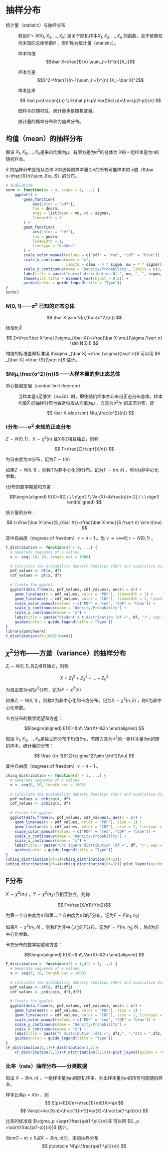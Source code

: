# 抽样分布

统计量（statistic）与抽样分布

:   假设$\hat\theta=\hat\theta(X_1,X_2,...,X_n)$ 是关于随机样本$X_1,X_2,...,X_n$ 的函数，且不依赖任何未知的总体参数$\theta$ ，则$\hat\theta$ 称为统计量（statistic）。

    样本均值 $$\bar X=\frac{1}{n} \sum_{i=1}^{n}{X_i}$$

    样本方差 $$S^2=\frac{1}{n-1}\sum_{i=1}^{n} (X_i-\bar X)^2$$

    样本比率

    $$ \hat p=\frac{m}{n} \\
    E(\hat p)=p\\
    Var(\hat p)=\frac{p(1-p)}{n}
    $$

    因样本的随机性，统计量也是随机变量。

    统计量的概率分布称为抽样分布。

## 均值（mean）的抽样分布

假设 $X_1,X_2,...,X_n$是来自均值为$μ$，有限方差为$σ^2$的总体为 $X$的一组样本量为n的随机样本。

$\bar X$ 的抽样分布是指从总体 $X$中选择的样本量为$n$的所有可能样本的 $\bar x$值（$\bar x=\frac{1}{n}\sum_{i}x_i$）的分布。

```r
# 标准正态分布
norm <- function(mu = 0, sigma = 1, ...) {
    ggplot() +
        geom_function(
            aes(color = "pdf"),
            fun = dnorm,
            args = list(mean = mu, sd = sigma),
            linewidth = 1
        ) +
        geom_function(
            aes(color = "cdf"),
            fun = pnorm,
            linewidth = 1,
            linetype = "dashed"
        ) +
        scale_color_manual(values = c("pdf" = "red", "cdf" = "blue")) +
        scale_x_continuous(name = "x",
                           limits = c(mu - 4 * sigma, mu + 4 * sigma)) +
        scale_y_continuous(name = "Density/Probability", limits = c(0, 1)) +
        labs(title = paste("normal distribution N( ", mu, ", ", sigma, ")", sep = "")) +
        theme(plot.title = element_text(hjust = 0.5)) +
        guides(color = guide_legend(title = "Type"))
}
norm()
```

### $N( 0, 1)$——σ^2^ 已知的正态总体

$$
\bar X \sim N(μ,\frac{σ^2}{n})
$$

标准化$\bar X$

$$
Z=\frac{\bar X-\mu}{\sigma_{\bar X}}=\frac{\bar X-\mu}{\sigma /\sqrt n} \sim N(0,1)
$$

均值的标准差即标准误 $\sigma _{\bar X} =\frac {\sigma}{\sqrt n}$ 可以用 $S _{\bar X} =\frac {S}{\sqrt n}$ 估计。

### $N(μ,\frac{σ^2}{n})$——大样本量的非正态总体

中心极限定理（central limit theorem）

:   当样本量n足够大（n≥30）时，即使随机样本并非来自正态分布总体，样本均值$\bar X$ 的抽样分布也会近似服从均值为$\mu$ ，方差为$\sigma^2/n$ 的正态分布，即

    $$ \bar X \dot{\sim}  N(μ,\frac{σ^2}{n}) $$

### t分布——σ^2^ 未知的正态分布

$Z\sim N(0,1)$，$X\sim \chi^2(n)$ 且X与Z相互独立，则称

$$ T=\frac{Z}{\sqrt{X/n}} $$

为自由度为n$t$分布，记为$T\sim t(n)$

如果$Z\sim N(\delta,1)$ ，则称T为非中心化的t分布。记为$T\sim t(n,\delta)$ ，称δ为非中心化参数。

t分布的数学期望和方差：

$$\begin{aligned} E(X)=&0,\ \ \ n\ge2 \\ Var(X)=&\frac{n}{n-2},\ \ \ n\ge3 \end{aligned} $$

统计量的分布：

$$ t=\frac{\bar X-\mu}{S_{\bar X}}=\frac{\bar X-\mu}{S /\sqrt n} \sim t(\nu) $$

其中自由度（degrees of freedom）$\nu=n-1$ 。当 $\nu \to +\infty 时,t\sim N(0,1)$ 。

```r
t_distribution <- function(df = 1, ...) {
  # Generate sequence of x values
  x <- seq(-10, 10, length.out = 1000)
  
  # Calculate the probability density function (PDF) and cumulative distribution function (CDF)  values
  pdf_values <- dt(x, df) 
  cdf_values <- pt(x, df)
  
  # Create the ggplot
  ggplot(data.frame(x, pdf_values, cdf_values), aes(x = x)) +
    geom_line(aes(y = pdf_values, color = "PDF"), linewidth = 1) +
    geom_line(aes(y = cdf_values, color = "CDF"), linewidth = 1, linetype = "dashed") +
    scale_color_manual(values = c("PDF" = "red", "CDF" = "blue")) +
    scale_y_continuous(name = "Density/Probability") +
    scale_x_continuous(name = "x") +
    labs(title = paste("Student's t-distribution (df =", df, ")", sep = "")) +
    guides(color = guide_legend(title = "Type"))
}
library(patchwork)
t_distribution(df=1000)|norm()
```

## $\chi^2$分布——方差（variance）的抽样分布

$Z_i\sim N(0,1)$,且$Z_i$相互独立，则称

$$
X=Z_1^2+Z_2^2+...+Z_n^2
$$

为自由度为n的$\chi^2$分布，记为$X\sim \chi^2(n)$

如果$Z_i\sim N(\delta,1)$ ，则称X为非中心化的卡方分布。记为$X\sim \chi^2(n,\delta)$ ，称δ为非中心化参数。

卡方分布的数学期望和方差：

$$\begin{aligned}
E(X)=&n\\
Var(X)=&2n
\end{aligned}
$$

假设 $X_1,X_2,...,X_n$是独立同分布于均值为$μ$，有限方差为$σ^2$的一组样本量为n的随机样本。统计量的分布：

$$
\frac {(n-1)S^2}{\sigma^2}\sim \chi^2(\nu)
$$

其中自由度（degrees of freedom）$\nu=n-1$ 。

```r
chisq_distribution <- function(df = 1, ...) {
  # Generate sequence of x values
  x <- seq(0, 20, length.out = 1000)
  
  # Calculate the probability density function (PDF) and cumulative distribution function (CDF)  values
  pdf_values <- dchisq(x, df) 
  cdf_values <- pchisq(x, df)
  
  # Create the ggplot
  ggplot(data.frame(x, pdf_values, cdf_values), aes(x = x)) +
    geom_line(aes(y = pdf_values, color = "PDF"), size = 1) +
    geom_line(aes(y = cdf_values, color = "CDF"), size = 1, linetype = "dashed") +
    scale_color_manual(values = c("PDF" = "red", "CDF" = "blue")) +
    scale_y_continuous(name = "Density/Probability") +
    scale_x_continuous(name = "x") +
    labs(title = paste("Chi square distribution (df =", df, ")", sep = "")) +
    guides(color = guide_legend(title = "Type"))
}
(chisq_distribution(df=1)+chisq_distribution(df=2))/
(chisq_distribution(df=4)+chisq_distribution(df=10))+plot_layout(guides = "collect")
```

## F分布

$X\sim \chi^2(n_1)$ ，$Y\sim \chi^2(n_2)$且相互独立，则称

$$ F=\frac{X/n1}{Y/n2}$$

为第一个自由度为n1和第二个自由度为n2的$F$分布，记为$F\sim F(n_1,n_2)$

如果$X\sim \chi^2(n_1,\delta)$ ，则称F为非中心化的F分布。记为$F\sim F(n_1,n_2;\delta)$ ，称δ为非中心化参数。

卡方分布的数学期望和方差：

$$\begin{aligned} E(X)=&n\\ Var(X)=&2n \end{aligned} $$

```r
F_distribution <- function(df1 = 1,df2 = 1, ...) {
  # Generate sequence of x values
  x <- seq(0, 10, length.out = 1000)
  
  # Calculate the probability density function (PDF) and cumulative distribution function (CDF)  values
  pdf_values <- df(x, df1,df2) 
  cdf_values <- pchisq(x, df1,df2)
  
  # Create the ggplot
  ggplot(data.frame(x, pdf_values, cdf_values), aes(x = x)) +
    geom_line(aes(y = pdf_values, color = "PDF"), size = 1) +
    geom_line(aes(y = cdf_values, color = "CDF"), size = 1, linetype = "dashed") +
    scale_color_manual(values = c("PDF" = "red", "CDF" = "blue")) +
    scale_y_continuous(name = "Density/Probability") +
    scale_x_continuous(name = "x") +
    labs(title = paste("F distribution (df1 =", df1,", ","df2 = ",df2, ")", sep = "")) +
    guides(color = guide_legend(title = "Type"))
}
(F_distribution(1,1)+F_distribution(3,1))/
    (F_distribution(3,15)+F_distribution(7,15))+plot_layout(guides = "collect")
```

### 比率（rate）抽样分布------分类数据

假设 $X\sim B(n,\pi)$ ，一组样本量为n的随机样本。列出样本量为$n$的所有可能随机样本。

样本比率$p=X/n$ ，则 $$
E(p)=E(X/n)=\frac{1}{n}E(X)=\pi
$$ $$
Var(p)=Var(X/n)=\frac{1}{n^2}Var(X)=\frac{\pi(1-\pi)}{n}
$$

比率的标准误 $\sigma_p =\sqrt{\frac{\pi(1-\pi)}{n}}$ 可以用 $S _p =\sqrt{\frac{p(1-p)}{n}}$ 估计。

当$n\pi(1-\pi)≥5 且X\sim B(n,\pi)$时，率的抽样分布 $$
p\dot\sim N(\pi,\frac{\pi(1-\pi)}{n})
$$
